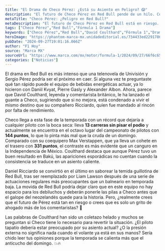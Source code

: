 ```yaml
---
title: "El Drama de Checo Pérez: ¿Está su Asiento en Peligro? 😱"
description: "El futuro de Checo Pérez en Red Bull pende de un hilo. Con más de 13 carreras sin podio, la presión aumenta y las comparaciones fatales asoman. ¡Entérate de todo!"
metaTitle: "Checo Pérez: ¿Peligro en Red Bull?"
metaDescription: "El futuro de Checo Pérez en Red Bull está en riesgo. ¿Podrá revertir la situación o es hora de un nuevo giro en su carrera?"
tags: ["Checo Pérez","Red Bull","Fórmula 1 Drama"]
keywords: ["Checo Pérez","Red Bull","David Coulthard","Fórmula 1","Dramatic Race"]
heroImage: "https://phantom-marca-mx.unidadeditorial.es/734433ed2291786bb70733f04ed484de/resize/600/mx/assets/multimedia/imagenes/2024/09/27/17274486098584.jpg"
pubDate: "2024-09-27T19:01:16.066Z"
author: "F1 Hoy"
source: "Marca MX"
sourceUrl: "https://www.marca.com/mx/motor/formula-1/2024/09/27/66f6c65922601d9c208b4581.html"
categories: ["Noticias"]
---
```

El drama en Red Bull es más intenso que una telenovela de Univisión y Sergio Pérez podría ser el próximo en caer. Si alguna vez te preguntaste qué tan rápido puede el equipo de bebidas energéticas actuar, ya lo hicieron con Daniil Kvyat, Pierre Gasly y Alexander Albon. Ahora, parece que David Coulthard, leyenda y comentarista británico, le ha lanzado el guante a Checo, sugiriendo que si no mejora, está condenado a vivir el mismo destino que su compañero Ricciardo, quien fue mandado al rincón por falta de rendimiento. 

Checo llega a esta fase de la temporada con un récord que dejaría a cualquier piloto con la boca seca: lleva **13 carreras sin pisar el podio** y actualmente se encuentra en el octavo lugar del campeonato de pilotos con **144 puntos**, lo que lo pinta más mal que la cruda de un domingo. Comparado con su coequipero Max Verstappen, que ya lleva un cohete en el trasero con **331 puntos**, el contraste es más evidente que un canguro en la Independencia de México. Coulthard destaca que aunque Pérez tuvo un buen resultado en Bakú, las apariciones esporádicas no cuentan cuando la consistencia se traduce en un asiento caliente.

Daniel Ricciardo se convirtió en el último en saborear la temida guillotina de Red Bull, tras ser reemplazado por Liam Lawson después de una serie de actuaciones regulares más preocupantes que un balneario en temporada baja. La movida de Red Bull podría dejar claro que en este equipo no hay espacio para los debiluchos y deberán ponerle las pilas a Checo antes que el galope del neozelandés quede para la historia. Pero, ¿realmente crees que el futuro de Pérez está tan en riesgo o crees que es solo un grito de ahogado más de los comentaristas? 🤔 

Las palabras de Coulthard han sido un coletazo helado y muchos se preguntan si Checo tiene lo necesario para revertir la situación. ¿El piloto tapatío debería estar preocupado por su asiento actual? ¿O la presión externa no significa nada cuando el volante ya está en sus manos? Sería chido leer tus opiniones porque la temporada se calienta más que el anticucho del domingo. 💥🔥


